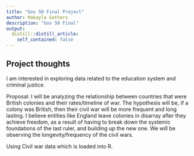 ```yaml
---
title: "Gov 50 Final Project"
author: Makayla Gathers
description: "Gov 50 Final"
output:
  distill::distill_article:
    self_contained: false
---
```




## Project thoughts

I am interested in exploring data related to the education system and criminal justice. 

Proposal: I will be analyzing the relationship between countries that were British colonies and their rates/timeline of war. The hypothesis will be, if a colony was British, then their civil war will be more frequent and long lasting. I believe entities like England leave colonies in disarray after they achieve freedom, as a result of having to break down the systemic foundations of the last ruler, and building up the new one. We will be observing the longevity/frequency of the civil wars.  

Using Civil war data which is loaded into R. 



